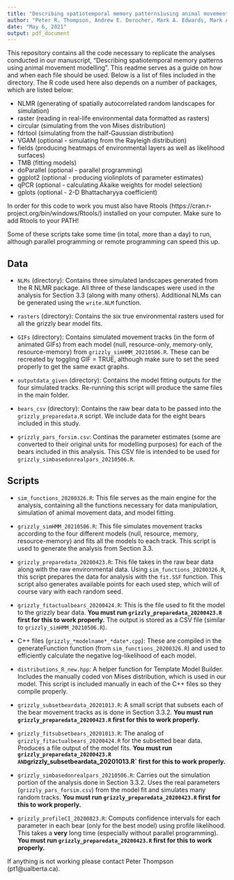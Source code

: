```yaml
---
title: "Describing spatiotemporal memory patterns1using animal movement modelling: Supplementary Material"
author: "Peter R. Thompson, Andrew E. Derocher, Mark A. Edwards, Mark A. Lewis"
date: "May 6, 2021"
output: pdf_document
---
```


This repository contains all the code necessary to replicate the analyses conducted in our manuscript, "Describing spatiotemporal memory patterns using animal movement modelling". This readme serves as a guide on how and when each file should be used. Below is a list of files included in the directory. The R code used here also depends on a number of packages, which are listed below:

* NLMR (generating of spatially autocorrelated random landscapes for simulation)
* raster (reading in real-life environmental data formatted as rasters)
* circular (simulating from the von Mises distribution)
* fdrtool (simulating from the half-Gaussian distribution)
* VGAM (optional - simulating from the Rayleigh distribution)
* fields (producing heatmaps of environmental layers as well as likelihood surfaces)
* TMB (fitting models)
* doParallel (optional - parallel programming)
* ggplot2 (optional - producing violinplots of parameter estimates)
* qPCR (optional - calculating Akaike weights for model selection)
* gplots (optional - 2-D Bhattacharyya coefficient)

In order for this code to work you must also have Rtools (https://cran.r-project.org/bin/windows/Rtools/) installed on your computer. Make sure to add Rtools to your PATH!

Some of these scripts take some time (in total, more than a day) to run, although parallel programming or remote programming can speed this up.

## Data

* `NLMs` (directory): Contains three simulated landscapes generated from the R NLMR package. All three of these landscapes were used in the analysis for Section 3.3 (along with many others). Additional NLMs can be generated using the `write.NLM` function.

* `rasters` (directory): Contains the six true environmental rasters used for all the grizzly bear model fits.

* `GIFs` (directory): Contains simulated movement tracks (in the form of animated GIFs) from each model (null, resource-only, memory-only, resource-memory) from `grizzly_simHMM_20210506.R`. These can be recreated by toggling GIF = TRUE, although make sure to set the seed properly to get the same exact graphs.

* `outputdata_given` (directory): Contains the model fitting outputs for the four simulated tracks. Re-running this script will produce the same files in the main folder.

* `bears_csv` (directory): Contains the raw bear data to be passed into the `grizzly_preparedata.R` script. We include data for the eight bears included in this study.

* `grizzly_pars_forsim.csv`: Continas the parameter estimates (some are converted to their original units for modelling purposes) for each of the bears included in this analysis. This CSV file is intended to be used for    `grizzly_simbasedonrealpars_20210506.R`.

## Scripts

* `sim_functions_20200326.R`: This file serves as the main engine for the analysis, containing all the functions necessary for data manipulation, simulation of animal movement data, and model fitting. 

* `grizzly_simHMM_20210506.R`: This file simulates movement tracks according to the four different models (null, resource, memory, resource-memory) and fits all the models to each track. This script is used to generate the analysis from Section 3.3.

* `grizzly_preparedata_20200423.R`: This file takes in the raw bear data along with the raw environmental data. Using `sim_functions_20200326.R`, this script prepares the data for analysis with the `fit.SSF` function. This script also generates available points for each used step, which will of course vary with each random seed.

* `grizzly_fitactualbears_20200424.R`: This is the file used to fit the model to the grizzly bear data. **You must run `grizzly_preparedata_20200423.R` first for this to work properly.** The output is stored as a CSV file (similar to `grizzly_simHMM_20210506.R`).

* C++ files (`grizzly_*modelname*_*date*.cpp`): These are compiled in the generateFunction function (from `sim_functions_20200326.R`) and used to efficiently calculate the negative log-likelihood of each model.

* `distributions_R_new.hpp`: A helper function for Template Model Builder. Includes the manually coded von Mises distribution, which is used in our model. This script is included manually in each of the C++ files so they compile properly.

* `grizzly_subsetbeardata_20201013.R`: A small script that subsets each of the bear movement tracks as is done in Section 3.3.2. **You must run `grizzly_preparedata_20200423.R` first for this to work properly.**

* `grizzly_fitsubsetbears_20201013.R`: The analog of `grizzly_fitactualbears_20200424.R` for the subsetted bear data. Produces a file output of the model fits. **You must run `grizzly_preparedata_20200423.R AND `grizzly_subsetbeardata_20201013.R` first for this to work properly.**

* `grizzly_simbasedonrealpars_20210506.R`: Carries out the simulation portion of the analysis done in Section 3.3.2. Uses the real parameters (`grizzly_pars_forsim.csv`) from the model fit and simulates many random tracks. **You must run `grizzly_preparedata_20200423.R` first for this to work properly.**

* `grizzly_profileCI_20200823.R`: Computs confidence intervals for each parameter in each bear (only for the best model) using profile likelihood. This takes a **very** long time (especially without parallel programming). **You must run `grizzly_preparedata_20200423.R` first for this to work properly.**

If anything is not working please contact Peter Thompson (pt1@ualberta.ca).